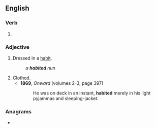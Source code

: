 ==English==

===Verb===
{{head|en|verb form}}

# {{en-past of|habit}}

===Adjective===
{{en-adj|-}}

# Dressed in a [[habit]].
#: ''a '''habited''' nun''
# [[clothed|Clothed]].
#* '''1869''', ''Onward'' (volumes 2-3, page 397)
#*: He was on deck in an instant, '''habited''' merely in his light pyjammas{{sic}} and sleeping-jacket.

===Anagrams===
* {{anagrams|en|a=abdehit|Thebaid|abideth}}